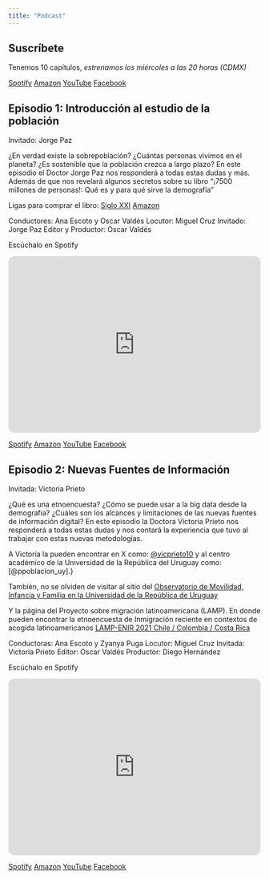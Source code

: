 ```yaml
---
title: "Podcast"
---
```


## Suscríbete

Tenemos 10 capítulos, *estrenamos los miércoles a las 20 horas (CDMX)*

[Spotify](https://tinyurl.com/demos-podcast) [Amazon](https://music.amazon.com.mx/podcasts/e44029c3-5ccf-4e3d-9070-7c4a1cc819ec/demos) [YouTube](https://www.youtube.com/@DEMOSPAPIME) [Facebook](https://www.facebook.com/PE303423)

## Episodio 1: Introducción al estudio de la población

Invitado: Jorge Paz

¿En verdad existe la sobrepoblación? ¿Cuántas personas vivimos en el planeta? ¿Es sostenible que la población crezca a largo plazo? En este episodio el Doctor Jorge Paz nos responderá a todas estas dudas y más. Además de que nos revelará algunos secretos sobre su libro "¡7500 millones de personas!: Qué es y para qué sirve la demografía”

Ligas para comprar el libro: [Siglo XXI](https://sigloxxieditores.com.ar/libro/7500-millones-de-personas/) [Amazon](https://www.amazon.com.mx/%C2%A17500-millones-personas-demograf%C3%ADa-Ciencia-ebook/dp/B0821RQJNM/ref=sr_1_1?adgrpid=1168781542741325&hvadid=73049085138736&hvbmt=be&hvdev=c&hvlocphy=144476&hvnetw=o&hvqmt=e&hvtargid=kwd-73049332114584%3Aloc-119&hydadcr=24048_13576325&keywords=7500+millones+de+personas&qid=1707342093&sr=8-1)

Conductores: Ana Escoto y Oscar Valdés Locutor: Miguel Cruz Invitado: Jorge Paz Editor y Productor: Oscar Valdés

Escúchalo en Spotify

```{=html}
<iframe style="border-radius:12px" src="https://open.spotify.com/embed/episode/19JLyMaYWXXcC9zmGzvPaa?utm_source=generator" width="100%" height="352" frameBorder="0" allowfullscreen="" allow="autoplay; clipboard-write; encrypted-media; fullscreen; picture-in-picture" loading="lazy"></iframe>
```
[Spotify](https://open.spotify.com/episode/19JLyMaYWXXcC9zmGzvPaa?si=c54c1e51762642c5) [Amazon](https://music.amazon.com.mx/podcasts/e44029c3-5ccf-4e3d-9070-7c4a1cc819ec/episodes/6ec0f2c6-4e23-4537-8ca8-cc5f060e3ff5/demos-cap-1-introducci%C3%B3n-al-estudio-de-la-poblaci%C3%B3n) [YouTube](https://youtu.be/neAixc6ZI5s?si=kEE8nL7BqXyB3xZr) [Facebook](https://fb.watch/qdZYyk9oVN/)

## Episodio 2: Nuevas Fuentes de Información

Invitada: Victoria Prieto

¿Qué es una etnoencuesta? ¿Cómo se puede usar a la big data desde la demografía? ¿Cuáles son los alcances y limitaciones de las nuevas fuentes de información digital? En este episodio la Doctora Victoria Prieto nos responderá a todas estas dudas y nos contará la experiencia que tuvo al trabajar con estas nuevas metodologías.

A Victoria la pueden encontrar en X como: [\@vicprieto10]() y al centro académico de la Universidad de la República del Uruguay como: [@ppoblacion_uy].}

También, no se olviden de visitar al sitio del [Observatorio de Movilidad, Infancia y Familia en la Universidad de la República de Uruguay](https://omif.cienciassociales.edu.uy/)

Y la página del Proyecto sobre migración latinoamericana (LAMP). En donde pueden encontrar la etnoencuesta de Inmigración reciente en contextos de acogida latinoamericanos [LAMP-ENIR 2021 Chile / Colombia / Costa Rica](https://mmp-lamp.colmex.mx/)

Conductoras: Ana Escoto y Zyanya Puga Locutor: Miguel Cruz Invitada: Victoria Prieto Editor: Oscar Valdés Productor: Diego Hernández

Escúchalo en Spotify

```{=html}
<iframe style="border-radius:12px" src="https://open.spotify.com/embed/episode/19JLyMaYWXXcC9zmGzvPaa?utm_source=generator" width="100%" height="352" frameBorder="0" allowfullscreen="" allow="autoplay; clipboard-write; encrypted-media; fullscreen; picture-in-picture" loading="lazy"></iframe>
```
[Spotify](https://open.spotify.com/episode/5f17dBj8REEyo1ib0802px?si=b0fa56f423064786) [Amazon](https://music.amazon.com.mx/podcasts/e44029c3-5ccf-4e3d-9070-7c4a1cc819ec/episodes/f6f6b7d3-0052-433f-9141-2ea2e0bb31eb/demos-cap-2-nuevas-fuentes-de-informaci%C3%B3n) [YouTube](https://youtu.be/KMrrE7omjT0?si=xRbv3a3VAyUQvXTy) [Facebook](https://fb.watch/qd_5umBa8o/)

